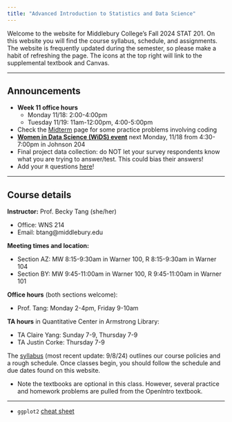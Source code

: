 ```yaml
---
title: "Advanced Introduction to Statistics and Data Science"
---
```


Welcome to the website for Middlebury College’s Fall 2024 STAT 201. On this website you will find the course syllabus, schedule, and assignments. The website is frequently updated during the semester, so please make a habit of refreshing the page. The icons at the top right will link to the supplemental textbook and Canvas.

------------------------------------------------------------------------

## Announcements

-   **Week 11 office hours**
    -   Monday 11/18: 2:00-4:00pm
    -   Tuesday 11/19: 11am-12:00pm, 4:00-5:00pm
-   Check the [Midterm](midterms.qmd) page for some practice problems involving coding
-   [**Women in Data Science (WiDS) event**](wids_fall24.pdf) next Monday, 11/18 from 4:30-7:00pm in Johnson 204
-   Final project data collection: do NOT let your survey respondents know what you are trying to answer/test. This could bias their answers!
-   Add your `R` questions [here](https://docs.google.com/spreadsheets/d/1RZTake0XPfMMgDrGrZWNUDoTlmQnT8e_Ww7rjjyjbIQ/edit?usp=sharing)!

------------------------------------------------------------------------

## Course details

**Instructor:** Prof. Becky Tang (she/her)

-   Office: WNS 214
-   Email: btang\@middlebury.edu

**Meeting times and location:**

-   Section AZ: MW 8:15-9:30am in Warner 100, R 8:15-9:30am in Warner 104
-   Section BY: MW 9:45-11:00am in Warner 100, R 9:45-11:00am in Warner 101

**Office hours** (both sections welcome):

-   Prof. Tang: Monday 2-4pm, Friday 9-10am

**TA hours** in Quantitative Center in Armstrong Library:

-   TA Claire Yang: Sunday 7-9, Thursday 7-9
-   TA Justin Corke: Thursday 7-9

The [syllabus](Stat201_Syllabus.pdf) (most recent update: 9/8/24) outlines our course policies and a rough schedule. Once classes begin, you should follow the schedule and due dates found on this website.

-   Note the textbooks are optional in this class. However, several practice and homework problems are pulled from the OpenIntro textbook.

------------------------------------------------------------------------

-   `ggplot2` [cheat sheet](https://posit.co/wp-content/uploads/2022/10/data-visualization-1.pdf)

